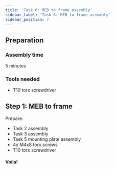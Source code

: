 ```yaml
---
title: 'Task 6: MEB to frame assembly'
sidebar_label: 'Task 6: MEB to frame assembly'
sidebar_position: 7
---
```



## Preparation

### Assembly time

5 minutes

### Tools needed

- T10 torx screwdriver

## Step 1: MEB to frame

Prepare:

- Task 2 assembly
- Task 3 assembly
- Task 5 mounting plate assembly
- 4x M4x8 torx screws
- T10 torx screwdriver

<ImageZoom
  loading="eager"
  src="/img/docs_images/leo-rover/manuals/meb-to-frame/meb-to-frame-1.webp"
  width="1200"
  height="802"
/>

<ImageZoom
  src="/img/docs_images/leo-rover/manuals/meb-to-frame/meb-to-frame-2.webp"
  width="1200"
  height="802"
  caption="Take 4x M4x8 torx screws that were left from the Task 5."
/>

<ImageZoom
  src="/img/docs_images/leo-rover/manuals/meb-to-frame/meb-to-frame-3.webp"
  width="1200"
  height="802"
  caption="Pick up the mounting plate assembly, tilt it and push into place."
/>

<ImageZoom
  src="/img/docs_images/leo-rover/manuals/meb-to-frame/meb-to-frame-4.webp"
  width="1200"
  height="802"
/>

<ImageZoom
  src="/img/docs_images/leo-rover/manuals/meb-to-frame/meb-to-frame-5.webp"
  width="1200"
  height="802"
  caption="Pick up the main electronics box assembly and position under the frame."
/>

<ImageZoom
  src="/img/docs_images/leo-rover/manuals/meb-to-frame/meb-to-frame-6.webp"
  width="1200"
  height="802"
  caption="Lift it and align the MEB distances holes with the frame
    and mounting plate holes."
/>

<ImageZoom
  src="/img/docs_images/leo-rover/manuals/meb-to-frame/meb-to-frame-7.webp"
  width="1200"
  height="802"
  caption="Screw these 3 assemblies together using 4x M4x8 torx screws."
/>

<ImageZoom
  src="/img/docs_images/leo-rover/manuals/meb-to-frame/meb-to-frame-8.webp"
  width="1200"
  height="802"
/>

<ImageZoom
  src="/img/docs_images/leo-rover/manuals/meb-to-frame/meb-to-frame-9.webp"
  width="1200"
  height="802"
  caption="Tighten the screws using a T10 torx key."
/>

<ImageZoom
  src="/img/docs_images/leo-rover/manuals/meb-to-frame/meb-to-frame-10.webp"
  width="1200"
  height="802"
/>

#### Voila!
